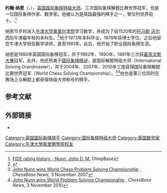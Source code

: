 {{Infobox chess player
|name = 约翰·纳恩
|image = JohnNunn10 (A).jpg
|caption = 摄于2010年
|birthname = John Denis Martin Nunn
|country = [[英国|英国]]
|birth_date = {{Birth date and age|1955|4|25|df=y}}
|birth_place = [[伦敦|伦敦]]
|death_date = 
|death_place = 
|title =[[国际象棋特级大师|特级大师]]（1978年）<br>国际解题特级大师（2004年）
|worldchampion = 解题 2004, 2007, 2010
|rating =  
|peakrating = 2630（1995年1月）
|peakranking = 9（1985年1月）
|FideID = 400017
}}
'''约翰·纳恩'''（{{lang-en|John Nunn}}，{{bd|1955年|4月25日}}），[[英国|英国]][[国际象棋特级大师|国际象棋特级大师]]、三次国际象棋解题比赛世界冠军，也是一位国际象棋作家、数学家。他被认为是英国最强的棋手之一，曾位列世界前十。.<ref>[http://www.olimpbase.org/Elo/player/Nunn,%20John%20D.%2 FIDE rating history - Nunn, John D. M.]{{dead link|date=2018年1月 |bot=InternetArchiveBot |fix-attempted=yes }} OlimpBase</ref>

纳恩15岁时进入[[牛津大学|牛津大学]][[牛津大学奥里尔学院|奥里尔学院]]学习数学，并成为了自1520年的[[托马斯·沃尔西|托马斯·沃尔西]]后牛津最年轻的本科生。<ref>{{cite book | author=James, Jeremy and Barden, Leonard | title=The Master Game | url=https://archive.org/details/mastergame0000jame | publisher=BBC | year=1979 | isbn= 0-563-17437-4 | page=[https://archive.org/details/mastergame0000jame/page/23 23]}}</ref>他于1973年本科毕业，1978年获博士学位。之后他留在牛津大学担任数学讲师，直至1981年。此后，他开始了职业国际象棋生涯。

纳恩是1980年英国国际象棋冠军，并于1982年、1990年、1991年三次获[[维克安泽国际象棋超级大赛|霍高文斯大赛]]冠军。此外，他还热衷于[[国际象棋棋谜|国际象棋棋谜]]，是国际解题特级大师（International Solving Grandmaster），并于2004年、2007年、2010年三度获得国际象棋解题比赛世界冠军（World Chess Solving Championship）。<ref>[http://www.chessbase.com/newsdetail.asp?newsid=4226 John Nunn wins World Chess Problem Solving Championship] {{Wayback|url=http://www.chessbase.com/newsdetail.asp?newsid=4226 |date=20121109095250 }}, ''ChessBase News'', 3 November 2007</ref><ref>[http://chessbase.com/newsdetail.asp?newsid=6768 John Nunn wins World Problem Solving Championship] {{Wayback|url=http://chessbase.com/newsdetail.asp?newsid=6768 |date=20101105114514 }}, ''ChessBase News'', 3 November 2010</ref>他也是第三位同时在赛场上与解题上都获得特级大师称号的棋手。

== 参考文献 ==
{{reflist}}

== 外部链接 ==
* {{chessgames player|id=15864}}

{{chess-bio-stub}}
{{Authority control}}
{{DEFAULTSORT: Nunn, John}}
[[Category:英国国际象棋棋手|Category:英国国际象棋棋手]]
[[Category:国际象棋特级大师|Category:国际象棋特级大师]]
[[Category:英国数学家|Category:英国数学家]]
[[Category:牛津大學奧里爾學院校友|Category:牛津大學奧里爾學院校友]]